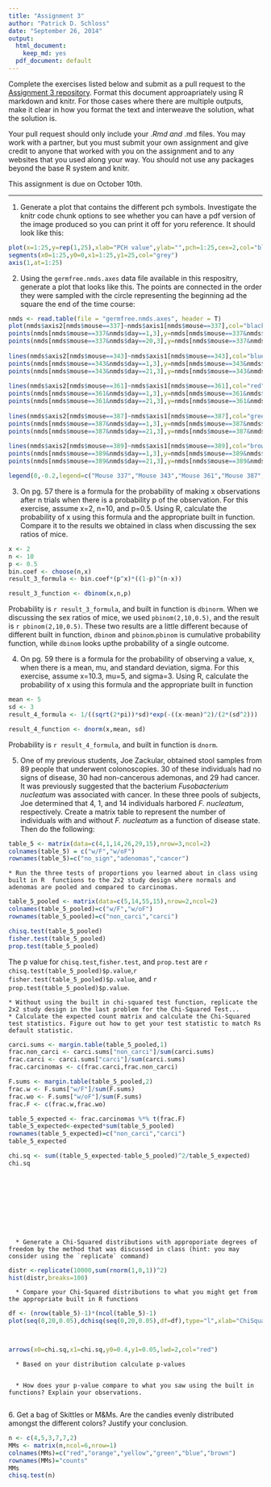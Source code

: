 ```yaml
---
title: "Assignment 3"
author: "Patrick D. Schloss"
date: "September 26, 2014"
output:
  html_document:
    keep_md: yes
  pdf_document: default
---
```


Complete the exercises listed below and submit as a pull request to the [Assignment 3 repository](http://www.github.com/microbialinformatics/assignment03).  Format this document approapriately using R markdown and knitr. For those cases where there are multiple outputs, make it clear in how you format the text and interweave the solution, what the solution is.

Your pull request should only include your *.Rmd and *.md files. You may work with a partner, but you must submit your own assignment and give credit to anyone that worked with you on the assignment and to any websites that you used along your way. You should not use any packages beyond the base R system and knitr.

This assignment is due on October 10th.

------

1.  Generate a plot that contains the different pch symbols. Investigate the knitr code chunk options to see whether you can have a pdf version of the image produced so you can print it off for yoru reference. It should look like this:

   
```r
plot(x=1:25,y=rep(1,25),xlab="PCH value",ylab="",pch=1:25,cex=2,col="black",type="p", main="PCH Symbols",axes=F)
segments(x0=1:25,y0=0,x1=1:25,y1=25,col="grey")
axis(1,at=1:25)

```


2.  Using the `germfree.nmds.axes` data file available in this respositry, generate a plot that looks like this. The points are connected in the order they were sampled with the circle representing the beginning ad the square the end of the time course:

    
```r
nmds <- read.table(file = "germfree.nmds.axes", header = T)
plot(nmds$axis2[nmds$mouse==337]~nmds$axis1[nmds$mouse==337],col="black",type="l",xlab="NMDS Axis 1",ylab="NMDS Axis 2",ylim=c(-0.6,0.4),xlim=c(-0.4,0.8),lwd=2)
points(nmds[nmds$mouse==337&nmds$day==1,3],y=nmds[nmds$mouse==337&nmds$day==1,4],pch=16,col="black",cex=1.5)
points(nmds[nmds$mouse==337&nmds$day==20,3],y=nmds[nmds$mouse==337&nmds$day==20,4],pch=15,col="black",cex=1.5)
      
lines(nmds$axis2[nmds$mouse==343]~nmds$axis1[nmds$mouse==343],col="blue",type="l",lwd=2)
points(nmds[nmds$mouse==343&nmds$day==1,3],y=nmds[nmds$mouse==343&nmds$day==1,4],pch=16,col="blue",cex=1.5)
points(nmds[nmds$mouse==343&nmds$day==21,3],y=nmds[nmds$mouse==343&nmds$day==21,4],pch=15,col="blue",cex=1.5)
    
lines(nmds$axis2[nmds$mouse==361]~nmds$axis1[nmds$mouse==361],col="red",type="l",lwd=2)
points(nmds[nmds$mouse==361&nmds$day==1,3],y=nmds[nmds$mouse==361&nmds$day==1,4],pch=16,col="red",cex=1.5)
points(nmds[nmds$mouse==361&nmds$day==21,3],y=nmds[nmds$mouse==361&nmds$day==21,4],pch=15,col="red",cex=1.5)
    
lines(nmds$axis2[nmds$mouse==387]~nmds$axis1[nmds$mouse==387],col="green",type="l",lwd=2)
points(nmds[nmds$mouse==387&nmds$day==1,3],y=nmds[nmds$mouse==387&nmds$day==1,4],pch=16,col="green",cex=1.5)
points(nmds[nmds$mouse==387&nmds$day==21,3],y=nmds[nmds$mouse==387&nmds$day==21,4],pch=15,col="green",cex=1.5)
   
lines(nmds$axis2[nmds$mouse==389]~nmds$axis1[nmds$mouse==389],col="brown",type="l",lwd=2)
points(nmds[nmds$mouse==389&nmds$day==1,3],y=nmds[nmds$mouse==389&nmds$day==1,4],pch=16,col="brown",cex=1.5)
points(nmds[nmds$mouse==389&nmds$day==21,3],y=nmds[nmds$mouse==389&nmds$day==21,4],pch=15,col="brown",cex=1.5)

legend(0,-0.2,legend=c("Mouse 337","Mouse 343","Mouse 361","Mouse 387","Mouse 389"),col=c("black","blue","red","green","brown"),border="black",lty=1,lwd=2,cex=.75)

```


3.  On pg. 57 there is a formula for the probability of making x observations after n trials when there is a probability p of the observation.  For this exercise, assume x=2, n=10, and p=0.5.  Using R, calculate the probability of x using this formula and the appropriate built in function. Compare it to the results we obtained in class when discussing the sex ratios of mice.

```r
x <- 2
n <- 10
p <- 0.5
bin.coef <- choose(n,x)
result_3_formula <- bin.coef*(p^x)*((1-p)^(n-x))

result_3_function <- dbinom(x,n,p)

```
Probability is `r result_3_formula`, and built in function is `dbinorm`. When we discussing the sex ratios of mice, we used `pbinom(2,10,0.5)`, and the result is `r pbinom(2,10,0.5)`. These two results are a little different because of different built in function, `dbinom` and `pbinom`.`pbinom` is cumulative probability function, while `dbinom` looks upthe probability of a single outcome. 

4.  On pg. 59 there is a formula for the probability of observing a value, x, when there is a mean, mu, and standard deviation, sigma.  For this exercise, assume x=10.3, mu=5, and sigma=3.  Using R, calculate the probability of x using this formula and the appropriate built in function
```r
mean <- 5
sd <- 3
result_4_formula <- 1/((sqrt(2*pi))*sd)*exp(-((x-mean)^2)/(2*(sd^2)))

result_4_function <- dnorm(x,mean, sd)

```
Probability is `r result_4_formula`, and built in function is `dnorm`.



5.  One of my previous students, Joe Zackular, obtained stool samples from 89 people that underwent colonoscopies.  30 of these individuals had no signs of disease, 30 had non-cancerous ademonas, and 29 had cancer.  It was previously suggested that the bacterium *Fusobacterium nucleatum* was associated with cancer.  In these three pools of subjects, Joe determined that 4, 1, and 14 individuals harbored *F. nucleatum*, respectively. Create a matrix table to represent the number of individuals with and without _F. nucleatum_ as a function of disease state.  Then do the following:

```r
table_5 <- matrix(data=c(4,1,14,26,29,15),nrow=3,ncol=2)
colnames(table_5) = c("w/F","w/oF")
rownames(table_5)=c("no_sign","adenomas","cancer")

```

    * Run the three tests of proportions you learned about in class using built in R  functions to the 2x2 study design where normals and adenomas are pooled and compared to carcinomas.
    
```r
table_5_pooled <- matrix(data=c(5,14,55,15),nrow=2,ncol=2)
colnames(table_5_pooled)=c("w/F","w/oF")
rownames(table_5_pooled)=c("non_carci","carci")

chisq.test(table_5_pooled)
fisher.test(table_5_pooled)
prop.test(table_5_pooled)

```    
The p value for `chisq.test`,`fisher.test`, and `prop.test` are `r chisq.test(table_5_pooled)$p.value`,`r fisher.test(table_5_pooled)$p.value`, and `r prop.test(table_5_pooled)$p.value`.

 
    * Without using the built in chi-squared test function, replicate the 2x2 study design in the last problem for the Chi-Squared Test...
    * Calculate the expected count matrix and calculate the Chi-Squared test statistics. Figure out how to get your test statistic to match Rs default statistic.
    
```r
carci.sums <- margin.table(table_5_pooled,1)
frac.non_carci <- carci.sums["non_carci"]/sum(carci.sums)
frac.carci <- carci.sums["carci"]/sum(carci.sums)
frac.carcinomas <- c(frac.carci,frac.non_carci)

F.sums <- margin.table(table_5_pooled,2)
frac.w <- F.sums["w/F"]/sum(F.sums)
frac.wo <- F.sums["w/oF"]/sum(F.sums)
frac.F <- c(frac.w,frac.wo)

table_5_expected <- frac.carcinomas %*% t(frac.F)
table_5_expected<-expected*sum(table_5_pooled)
rownames(table_5_expected)=c("non_carci","carci")
table_5_expected

chi.sq <- sum((table_5_expected-table_5_pooled)^2/table_5_expected)
chi.sq





   





```   
    

  
      *	Generate a Chi-Squared distributions with approporiate degrees of freedom by the method that was discussed in class (hint: you may consider using the `replicate` command)
```r
distr <-replicate(10000,sum(rnorm(1,0,1))^2)
hist(distr,breaks=100)


```      
      
      
      
      * Compare your Chi-Squared distributions to what you might get from the appropriate built in R functions
```r
df <- (nrow(table_5)-1)*(ncol(table_5)-1)
plot(seq(0,20,0.05),dchisq(seq(0,20,0.05),df=df),type="l",xlab="ChiSquared Statistic",ylab="Probability with 1 degree of freedom")



arrows(x0=chi.sq,x1=chi.sq,y0=0.4,y1=0.05,lwd=2,col="red")
```     
      
      
      
      
      
      
      * Based on your distribution calculate p-values
```r

```      
      
      
      
      
      
      * How does your p-value compare to what you saw using the built in functions? Explain your observations.
```r

```









6\.  Get a bag of Skittles or M&Ms.  Are the candies evenly distributed amongst the different colors?  Justify your conclusion.
```r
n <- c(4,5,3,7,7,2)
MMs <- matrix(n,ncol=6,nrow=1)
colnames(MMs)=c("red","orange","yellow","green","blue","brown")
rownames(MMs)="counts"
MMs
chisq.test(n)






```


